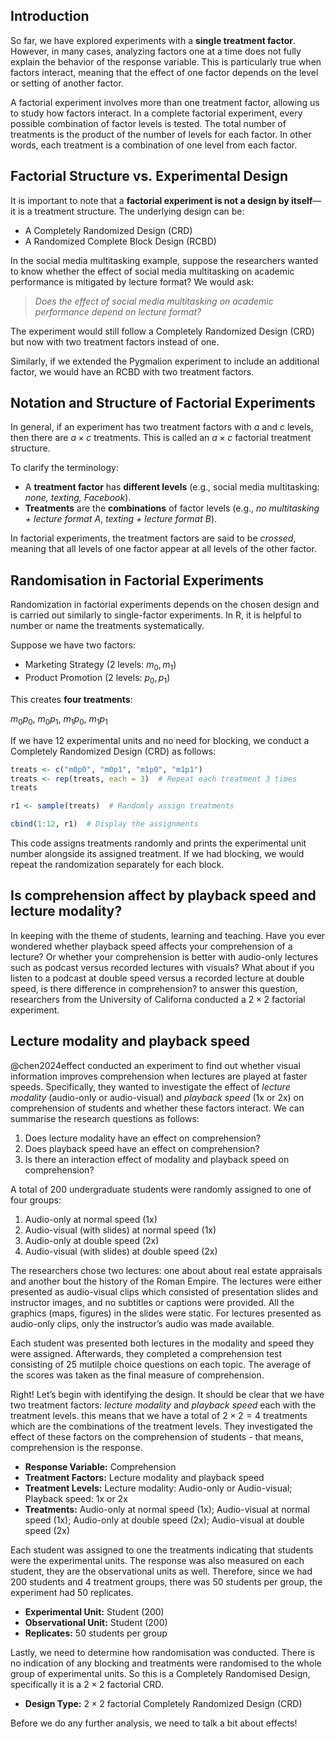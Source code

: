 ## Introduction

So far, we have explored experiments with a **single treatment factor**. However, in many cases, analyzing factors one at a time does not fully explain the behavior of the response variable. This is particularly true when factors interact, meaning that the effect of one factor depends on the level or setting of another factor.

A factorial experiment involves more than one treatment factor, allowing us to study how factors interact. In a complete factorial experiment, every possible combination of factor levels is tested. The total number of treatments is the product of the number of levels for each factor. In other words, each treatment is a combination of one level from each factor.

## Factorial Structure vs. Experimental Design

It is important to note that a **factorial experiment is not a design by itself**—it is a treatment structure. The underlying design can be:

-   A Completely Randomized Design (CRD)
-   A Randomized Complete Block Design (RCBD)

In the social media multitasking example, suppose the researchers wanted to know whether the effect of social media multitasking on academic performance is mitigated by lecture format? We would ask:

> *Does the effect of social media multitasking on academic performance depend on lecture format?*

The experiment would still follow a Completely Randomized Design (CRD) but now with two treatment factors instead of one.

Similarly, if we extended the Pygmalion experiment to include an additional factor, we would have an RCBD with two treatment factors.

## Notation and Structure of Factorial Experiments

In general, if an experiment has two treatment factors with $a$ and $c$ levels, then there are $a \times c$ treatments. This is called an $a \times c$ factorial treatment structure.

To clarify the terminology:

-   A **treatment factor** has **different levels** (e.g., social media multitasking: *none, texting, Facebook*).
-   **Treatments** are the **combinations** of factor levels (e.g., *no multitasking + lecture format A*, *texting + lecture format B*).

In factorial experiments, the treatment factors are said to be *crossed*, meaning that all levels of one factor appear at all levels of the other factor.

## Randomisation in Factorial Experiments

Randomization in factorial experiments depends on the chosen design and is carried out similarly to single-factor experiments. In R, it is helpful to number or name the treatments systematically.

Suppose we have two factors:

-   Marketing Strategy (2 levels: $m_0, m_1$)
-   Product Promotion (2 levels: $p_0, p_1$)

This creates **four treatments**:

$m_0p_0$, $m_0p_1$, $m_1p_0$, $m_1p_1$

If we have 12 experimental units and no need for blocking, we conduct a Completely Randomized Design (CRD) as follows:

```r
treats <- c("m0p0", "m0p1", "m1p0", "m1p1")
treats <- rep(treats, each = 3)  # Repeat each treatment 3 times
treats 

r1 <- sample(treats)  # Randomly assign treatments

cbind(1:12, r1)  # Display the assignments

```

This code assigns treatments randomly and prints the experimental unit number alongside its assigned treatment. If we had blocking, we would repeat the randomization separately for each block.

## Is comprehension affect by playback speed and lecture modality?

In keeping with the theme of students, learning and teaching. Have you ever wondered whether playback speed affects your comprehension of a lecture? Or whether your comprehension is better with audio-only lectures such as podcast versus recorded lectures with visuals? What about if you listen to a podcast at double speed versus a recorded lecture at double speed, is there difference in comprehension? to answer this question, researchers from the University of Californa conducted a $2\times2$ factorial experiment.

::: {#warning-example1 .callout-warning icon="false"}
## Lecture modality and playback speed

@chen2024effect conducted an experiment to find out whether visual information improves comprehension when lectures are played at faster speeds. Specifically, they wanted to investigate the effect of *lecture modality* (audio-only or audio-visual) and *playback speed* (1x or 2x) on comprehension of students and whether these factors interact. We can summarise the research questions as follows:

1.  Does lecture modality have an effect on comprehension?
2.  Does playback speed have an effect on comprehension?
3.  Is there an interaction effect of modality and playback speed on comprehension?

A total of 200 undergraduate students were randomly assigned to one of four groups:

1.  Audio-only at normal speed (1x)
2.  Audio-visual (with slides) at normal speed (1x)
3.  Audio-only at double speed (2x)
4.  Audio-visual (with slides) at double speed (2x)

The researchers chose two lectures: one about about real estate appraisals and another bout the history of the Roman Empire. The lectures were either presented as audio-visual clips which consisted of presentation slides and instructor images, and no subtitles or captions were provided. All the graphics (maps, figures) in the slides were static. For lectures presented as audio-only clips, only the instructor’s audio was made available.

Each student was presented both lectures in the modality and speed they were assigned. Afterwards, they completed a comprehension test consisting of 25 mutilple choice questions on each topic. The average of the scores was taken as the final measure of comprehension.
:::

Right! Let's begin with identifying the design. It should be clear that we have two treatment factors: *lecture modality* and *playback speed* each with the treatment levels. this means that we have a total of $2 \times 2 = 4$ treatments which are the combinations of the treatment levels. They investigated the effect of these factors on the comprehension of students - that means, comprehension is the response.

-   **Response Variable:** Comprehension\
-   **Treatment Factors:** Lecture modality and playback speed\
-   **Treatment Levels:** Lecture modality: Audio-only or Audio-visual; Playback speed: 1x or 2x\
-   **Treatments:** Audio-only at normal speed (1x); Audio-visual at normal speed (1x); Audio-only at double speed (2x); Audio-visual at double speed (2x)

Each student was assigned to one the treatments indicating that students were the experimental units. The response was also measured on each student, they are the observational units as well. Therefore, since we had 200 students and 4 treatment groups, there was 50 students per group, the experiment had 50 replicates.

-   **Experimental Unit:** Student (200)\
-   **Observational Unit:** Student (200)\
-   **Replicates:** 50 students per group\

Lastly, we need to determine how randomisation was conducted. There is no indication of any blocking and treatments were randomised to the whole group of experimental units. So this is a Completely Randomised Design, specifically it is a $2\times2$ factorial CRD.

-   **Design Type:** $2\times2$ factorial Completely Randomized Design (CRD)

Before we do any further analysis, we need to talk a bit about effects! 